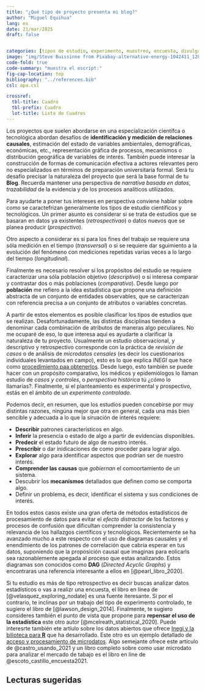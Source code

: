 ```yaml
---
title: "¿Qué tipo de proyecto presenta mi blog?"
author: "Miguel Equihua"
lang: es
date: 21/mar/2025
draft: false


categories: [tipos de estudio, experimento, muestreo, encuesta, divulgación]
image: "img/Steve Buissinne from Pixabay-alternative-energy-1042411_1280.jpg"
code-fold: true
code-summary: "muestra el escript:"
fig-cap-location: top
bibliography: "../references.bib"
csl: apa.csl

crossref: 
  tbl-title: Cuadro
  tbl-prefix: Cuadro
  lot-title: Lista de Cuadros
---
```


Los proyectos que suelen abordarse en una especialización científca o tecnológica abordan desafíos de **identificación y medición de relaciones causales**, estimación del estado de variables ambientales, demográficas, económicas, etc., representación gráfica de procesos, mecanismos o distribución geográfica de variables de interés. También puede interesar la construcción de formas de comunicación efectiva a actores relevantes pero no especializados en términos de preparación universitaria formal. Será tu desafío precisar la naturaleza del proyecto que será la base formal de tu **Blog**. Recuerda mantener una perspectiva de *narrativa basada en datos*, *trazabilidad* de la evidencia y de los procesos analíticos utilizados.

Para ayudarte a poner tus intereses en perspectiva conviene hablar sobre como se caractefrizan generalmente los tipos de estudio científicos y tecnológicos. Un primer asunto es considerar si se trata de estudios que se basaran en datos ya existentes (*retrospectivao*) o datos nuevos que se planea producir (*prospectivo*).

Otro aspecto a considerar es si para los fines del trabajo se requiere una sóla medición en el tiempo (*transversal*) o si se requiere dar sguimiento a la evolución del fenómeno con mediciones repetidas varias veces a lo largo del tiempo (*longitudinal*).

Finalmente es necesario resolver si los propósitos del estudio se requiere caracterizar una sóla población objetivo (*descriptivo*) o si interesa comparar y contrastar dos o más poblaciones (*comparativo*). Desde luego por **población** me refiero a la idea estadística que propone una definición abstracta de un conjunto de entidades observables, que se caracterizan con referencia precisa a un conjunto de atributos o variables concretas.

A partir de estos elementos es posible clasificar los tipos de estudios que se realizan. Desafortunadamente, las distintas disciplinas tienden a denominar cada combinación de atributos de maneras algo peculiares. No me ocuparé de eso, lo que interesa aquí es ayudarte a clarificar la naturaleza de tu proyecto. Usualmente un estudio observacional, y descriptivo y retrospectivo corresponde con la práctica de *revisión de casos* o de análisis de *microdatos censales* (es decir los cuestionarios individuales levantados en campo), esto es lo que explica _INEGI_ que hace como [procedimiento paa obtenerlos](https://www.inegi.org.mx/programas/ca/2022/#microdatos). Desde luego, esto también se puede hacer con un propósito comparativo, los médicos y epidemiólogos lo llaman estudio de *casos y controles*, o *perspectiva histórica* tú ¿cómo lo llamarías?. Finalmente, si el planteamiento es experimental y prospectivo, estás en el ámbito de un *experimento controlado*.

Podemos decir, en resumen, que los estudios pueden concebirse por muy distintas razones, ningúna mejor que otra en general, cada una más bien sencible y adecuada a lo que la siruación de interés requiere:

+ **Describir** patrones característicos en algo.
+ **Inferir** la presencia o estado de algo a partir de evidencias disponibles.
+ **Predecir** el estado futuro de algo de nuestro interés.
+ **Prescribir** o dar inidicaciones de como proceder para lograr algo.
+ **Explorar** algo para identificar aspectos que podrían ser de nuestro interés.
+ **Comprender las causas** que _gobiernan_ el comoortamiento de un sistema.
+ Descubrir los **mecanísmos** detallados que definen como se comporta algo.
+ Definir un problema, es decir, identificar el sistema y sus condiciones de interés.


En todos estos casos existe una gran oferta de métodos estadísticos de procesamiento de datos para evitar el *efecto distractor* de los factores y procesos de confusión que dificultan comprender la consistencia y relevancia de los hallazgos científicos y tecnológicos. Recientemente se ha avanzado mucho a este respecto con el uso de diagramas causales y el enendimiento de los patrones de correlación que cabría esperar en tus datos, suponiendo que la proposición causal que imaginas para eolicarls sea razonablemente apegada al proceso que estas analizando. Estos diagramas son conocidos como **DAG** (*Directed Acyclic Graphs*) y encontraras una referencia interesante a ellos en [@pearl_libro_2020].

Si tu estudio es más de tipo retrospectivo es decir buscas analizar datos estadísticos o vas a realizr una encuesta, el libro en línea de [@velasquez_exploring_nodate] es una fuente iteresante. Si por el contrario, te inclinas por un trabajo del tipo de experimento controlado, te sugiero el libro de [@lawson_design_2014]. Finalmente, te sugiero consideres también el punto de vista que propone para **repensar el uso de la estadística** este otro autor [@mcelreath_statistical_2020]. Puede interesrte también ete artíulo sobre los datos abiertos que ofrece [Inegi y la bilioteca para **R**](https://rde.inegi.org.mx/index.php/2020/12/02/importinegi-un-paquete-de-r-para-descargar-y-gestionar-bases-de-datos-del-inegi/) que ha desarrollado. Este otro es un ejemplo detallado de [acceso y procesamiento de microdatos](https://revistasinvestigacion.lasalle.mx/index.php/relais/article/download/4122/3778/27670). Algo semejante ofrece este artículo de @castro_usando_2021 y un libro completo sobre como usar microdato para analizar el mercado de tabajo es el libro en líne de @escoto_castillo_encuesta2021.




::: {#refs}
## Lecturas sugeridas
:::
